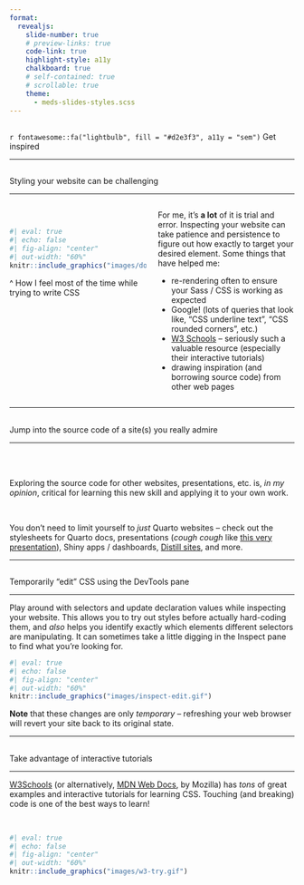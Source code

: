 ```yaml
---
format: 
  revealjs:
    slide-number: true
    # preview-links: true
    code-link: true
    highlight-style: a11y
    chalkboard: true
    # self-contained: true
    # scrollable: true
    theme: 
      - meds-slides-styles.scss
---
```


##  {#get-inspired data-menu-title="Get inspired" background="#053660"}

<div class="page-center">
<div class="custom-subtitle">`r fontawesome::fa("lightbulb", fill = "#d2e3f3", a11y = "sem")` Get inspired</div>
</div>

---

##  {#styling-challenges data-menu-title="Styling = lots of trial & error"}

[Styling your website can be challenging]{.slide-title}

<hr>

:::: {.columns}

::: {.column width="50%"}

<br>

```r
#| eval: true 
#| echo: false
#| fig-align: "center"
#| out-width: "60%" 
knitr::include_graphics("images/dont-know.gif")
```

::: {.body-text-s .gray-text .center-text .topbr}
^ How I feel most of the time while trying to write CSS
:::

:::

::: {.column width="50%"}

::: {.body-text}
For me, it’s **a lot** of it is trial and error. Inspecting your website can take patience and persistence to figure out how exactly to target your desired element. Some things that have helped me:
<!-- ...and honestly, ***a lot*** of it is trial and error. Inspecting (*reminder: right-click on an element in your website preview and choose "Inspect"*) your website can take patience and persistence to figure out how exactly to target your desired element. -->
:::

::: incremental
::: {.body-text}
- re-rendering often to ensure your Sass / CSS is working as expected
- Google! (lots of queries that look like, “CSS underline text”, “CSS rounded corners”, etc.)
- [W3 Schools](https://www.w3schools.com/css/default.asp) – seriously such a valuable resource (especially their interactive tutorials)
- drawing inspiration (and borrowing source code) from other web pages
:::
:::

:::

::::

---

##  {#learn-from-others data-menu-title="Learn from others"}

[Jump into the source code of a site(s) you really admire]{.slide-title2}

<hr>

<br>
<br>

::: {.center-text .body-text-m}
Exploring the source code for other websites, presentations, etc. is, *in my opinion*, critical for learning this new skill and applying it to your own work.
:::

<br>

::: {.center-text .body-text-m}
You don't need to limit yourself to *just* Quarto websites -- check out the stylesheets for Quarto docs, presentations (*cough cough* like [this very presentation](https://github.com/UCSB-MEDS/customizing-quarto-websites)), Shiny apps / dashboards, [Distill sites](https://distillery.rbind.io/), and more.
:::

<!-- ##  {#look-at-other-sites data-menu-title="Look at other websites"} -->

<!-- [Check out source code (specifically the stylesheets) of other sites]{.slide-title2} -->

<!-- <hr> -->

<!-- . . .  -->

<!-- ::: {.body-text .topbr .bottombr} -->
<!-- **{{< fa angle-right >}}** Learn from others! Exploring the source code for other websites, presentations, etc. is, in my opinion, critical for learning this new skill and applying it to your own work. -->
<!-- ::: -->

<!-- . . .  -->

<!-- ::: {.body-text .topbr .bottombr} -->
<!-- **{{< fa angle-right >}}** More and more Quarto websites are popping up all the time -- Twitter is (or at least was...) a great spot to find folks sharing their sites (I'll never stop obsessing over [Maya Gans' Quarto site](https://maya.rbind.io/)). You can also explore the source code and stylesheets for Quarto presentations (*cough cough,* like [this very presentation](https://github.com/UCSB-MEDS/customizing-quarto-websites)), books, and more. **My approach for getting started:** Find a page element that you like and look at the HTML. Identify the HTML tag (e.g. `<h1>`) and if it has any additional selectors (e.g. class or ID selectors). Head over to the stylesheet and search for any relevant selectors to see how they were created. -->
<!-- ::: -->

<!-- . . .  -->

<!-- ::: {.body-text .topbr .bottombr} -->
<!-- **{{< fa angle-right >}}** And don't limit yourself to Quarto sites! Check out [The Distillery Showcase](https://distillery.rbind.io/), which links to a long list of websites built with R's `{distill}` package (**Note:** the `{distill}` framework *is* a bit different -- when exploring `.css` files, look for CSS selectors beneath the section `/*-- Additional custom styles --*/`). -->
<!-- ::: -->

---

##  {#inspect-edit data-menu-title="'Edit' while you Inspect"}

[Temporarily "edit" CSS using the DevTools pane]{.slide-title2}

<hr>

::: {.body-text-s}
Play around with selectors and update declaration values while inspecting your website. This allows you to try out styles before actually hard-coding them, and *also* helps you identify exactly which elements different selectors are manipulating. It can sometimes take a little digging in the Inspect pane to find what you're looking for.
:::

```r
#| eval: true 
#| echo: false
#| fig-align: "center"
#| out-width: "60%" 
knitr::include_graphics("images/inspect-edit.gif")
```

::: {.footer}
**Note** that these changes are only *temporary* -- refreshing your web browser will revert your site back to its original state.
:::

---

##  {#interactive-tutorials data-menu-title="Interactive tutorials"}

[Take advantage of interactive tutorials]{.slide-title}

<hr>

::: {.body-text .bottombr}
[W3Schools](https://www.w3schools.com/css/default.asp) (or alternatively, [MDN Web Docs](https://developer.mozilla.org/en-US/docs/Web/CSS), by Mozilla) has *tons* of great examples and interactive tutorials for learning CSS. Touching (and breaking) code is one of the best ways to learn!
:::

<br>

```r
#| eval: true 
#| echo: false
#| fig-align: "center"
#| out-width: "60%" 
knitr::include_graphics("images/w3-try.gif")
```
